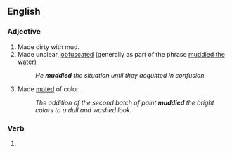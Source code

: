 ==English==

===Adjective===
{{en-adj}}

# Made dirty with mud.
# Made unclear, [[obfuscated]] (generally as part of the phrase [[muddied the water]])
#: ''He '''muddied''' the situation until they acquitted in confusion.''
# Made [[muted]] of color.
#: ''The addition of the second batch of paint '''muddied''' the bright colors to a dull and washed look.''

===Verb===
{{head|en|verb form}}

# {{en-past of|muddy}}